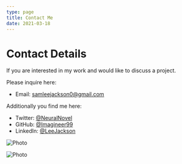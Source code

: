 ```yaml
---
type: page
title: Contact Me
date: 2021-03-18
---
```


# Contact Details

If you are interested in my work and would like to discuss a project.

Please inquire here: 
- Email: [samleejackson0@gmail.com](mailto:samleejackson0@gmail.com)

Additionally you find me here:
- Twitter: [@NeuralNovel](https://twitter.com/NeuralNovel)
- GitHub: [@Imagineer99](https://github.com/Imagineer99)
- LinkedIn: [@LeeJackson](https://linkedin.com/in/LeeJackson)



<Image
  src="/images/photo2.jpg"
  alt="Photo"
  width={1125}
  height={750}
  priority
  className="next-image"
/>

<Image
  src="/images/photo.jpg"
  alt="Photo"
  width={1125}
  height={750}
  priority
  className="next-image"
/>

